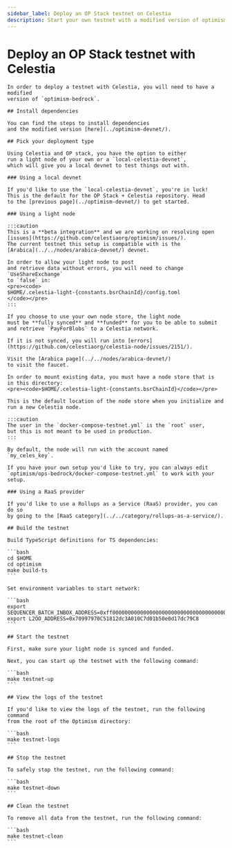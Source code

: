 ```yaml
---
sidebar_label: Deploy an OP Stack testnet on Celestia
description: Start your own testnet with a modified version of optimism-bedrock.
---
```


# Deploy an OP Stack testnet with Celestia


````mdx-code-block
In order to deploy a testnet with Celestia, you will need to have a modified
version of `optimism-bedrock`.

## Install dependencies

You can find the steps to install dependencies
and the modified version [here](../optimism-devnet/).

## Pick your deployment type

Using Celestia and OP stack, you have the option to either
run a light node of your own or a `local-celestia-devnet`,
which will give you a local devnet to test things out with.

### Using a local devnet

If you'd like to use the `local-celestia-devnet`, you're in luck!
This is the default for the OP Stack + Celestia repository. Head
to the [previous page](../optimism-devnet/) to get started.

### Using a light node

:::caution
This is a **beta integration** and we are working on resolving open
[issues](https://github.com/celestiaorg/optimism/issues/).
The current testnet this setup is compatible with is the
[Arabica](../../nodes/arabica-devnet/) devnet.

In order to allow your light node to post
and retrieve data without errors, you will need to change `UseShareExchange`
to `false` in:
<pre><code>
$HOME/.celestia-light-{constants.bsrChainId}/config.toml
</code></pre>
:::

If you choose to use your own node store, the light node
must be **fully synced** and **funded** for you to be able to submit
and retrieve `PayForBlobs` to a Celestia network.

If it is not synced, you will run into [errors](https://github.com/celestiaorg/celestia-node/issues/2151/).

Visit the [Arabica page](../../nodes/arabica-devnet/)
to visit the faucet.

In order to mount existing data, you must have a node store that is
in this directory:
<pre><code>$HOME/.celestia-light-{constants.bsrChainId}</code></pre>

This is the default location of the node store when you initialize and run a new Celestia node.

:::caution
The user in the `docker-compose-testnet.yml` is the `root` user,
but this is not meant to be used in production.
:::

By default, the node will run with the account named
`my_celes_key`.

If you have your own setup you'd like to try, you can always edit
`optimism/ops-bedrock/docker-compose-testnet.yml` to work with your setup.

### Using a RaaS provider

If you'd like to use a Rollups as a Service (RaaS) provider, you can do so
by going to the [RaaS category](../../category/rollups-as-a-service/).

## Build the testnet

Build TypeScript definitions for TS dependencies:

```bash
cd $HOME
cd optimism
make build-ts
```

Set environment variables to start network:

```bash
export SEQUENCER_BATCH_INBOX_ADDRESS=0xff00000000000000000000000000000000000000
export L2OO_ADDRESS=0x70997970C51812dc3A010C7d01b50e0d17dc79C8
```

## Start the testnet

First, make sure your light node is synced and funded.

Next, you can start up the testnet with the following command:

```bash
make testnet-up
```

## View the logs of the testnet

If you'd like to view the logs of the testnet, run the following command
from the root of the Optimism directory:

```bash
make testnet-logs
```

## Stop the testnet

To safely stop the testnet, run the following command:

```bash
make testnet-down
```

## Clean the testnet

To remove all data from the testnet, run the following command:

```bash
make testnet-clean
```
````
